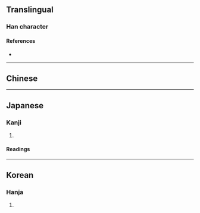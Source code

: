 {{character info/new}}
==Translingual==

===Han character===
{{Han char|rn=61|rad=心|as=08|sn=12|four=|canj=HHP|ids=⿱物心}}

====References====
* {{Han ref|kx=0392.030|dkj=10829|dj=0727.070|hdz=42311.080|uh=60E3|ud=24803}}

----

==Chinese==
{{zh-see|揔|v}}

----

==Japanese==

===Kanji===
{{ja-kanji|grade=n|rs=心08}}

# {{defn|lang=ja|sort=心08}}

====Readings====
{{ja-readings
|on=そう
|kun=
}}

----

==Korean==

===Hanja===
{{ko-hanja|hangeul=총|eumhun=|rv=chong|mr=ch'ong|y=chong}}

# {{defn|lang=ko|sort=心08}}